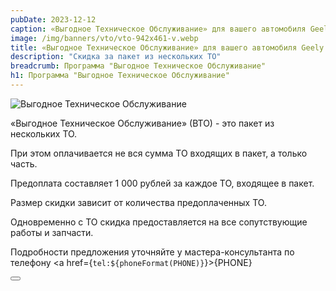 ```yaml
---
pubDate: 2023-12-12
caption: «Выгодное Техническое Обслуживание» для вашего автомобиля Geely
image: /img/banners/vto/vto-942x461-v.webp
title: «Выгодное Техническое Обслуживание» для вашего автомобиля Geely
description: "Скидка за пакет из нескольких ТО"
breadcrumb: Программа "Выгодное Техническое Обслуживание"
h1: Программа "Выгодное Техническое Обслуживание"
---
```


<picture>
    <source media="(min-width: 1200px)" srcset="/img/banners/vto/vto-1921x638.webp" />
    <source media="(min-width: 942px)" srcset="/img/banners/vto/vto-942x461.webp" />
    <source media="(min-width: 576px)" srcset="/img/banners/vto/vto-768x576.webp" />
    <source media="(min-width: 320px)" srcset="/img/banners/vto/vto-1080x1920.webp" />
<img src="/img/banners/vto/vto-942x461.webp" alt="Выгодное Техническое Обслуживание" />
</picture>
<br/>

«Выгодное Техническое Обслуживание» (ВТО) - это пакет из нескольких ТО.

При этом оплачивается не вся сумма ТО входящих в пакет, а только часть.

Предоплата составляет 1 000 рублей за каждое ТО, входящее в пакет.

Размер скидки зависит от количества предоплаченных ТО.

Одновременно с ТО скидка предоставляется на все сопутствующие работы и запчасти.

Подробности предложения уточняйте у мастера-консультанта по телефону <a href={`tel:${phoneFormat(PHONE)}`}>{PHONE}</a>

<div class="flex justify-center mt-10 mb-5">
    <Button 
        classes="popup-link block !px-4 xl:!px-8 !py-2 xl:!py-3 !text-white !no-underline" 
        url="#common-modal" 
        title="Подробнее"
        dataTitle="Заказать обратный звонок"
        dataFormName={`Подробнее. Выгодное Техническое Обслуживание`}
    />
</div>
